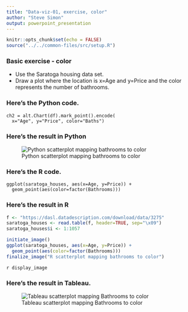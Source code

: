 ```yaml
---
title: "Data-viz-01, exercise, color"
author: "Steve Simon"
output: powerpoint_presentation
---
```


```r
knitr::opts_chunk$set(echo = FALSE)
source("../../common-files/src/setup.R")
```

### Basic exercise - color

+ Use the Saratoga housing data set.
+ Draw a plot where the location is x=Age and y=Price and the color represents the number of bathrooms.

### Here's the Python code.

```{}
ch2 = alt.Chart(df).mark_point().encode(
  x="Age", y="Price", color="Baths")
```

### Here's the result in Python

![Python scatterplot mapping bathrooms to color](../images/python/python-basic-exercise-color.png)

### Here's the R code.

```{}
ggplot(saratoga_houses, aes(x=Age, y=Price)) + 
  geom_point(aes(color=factor(Bathrooms)))
```

### Here's the result in R


```r
f <- "https://dasl.datadescription.com/download/data/3275"
saratoga_houses <- read.table(f, header=TRUE, sep="\x09")
saratoga_houses$i <- 1:1057
```

```r
initiate_image()
ggplot(saratoga_houses, aes(x=Age, y=Price)) + 
  geom_point(aes(color=factor(Bathrooms)))
finalize_image("R scatterplot mapping bathrooms to color")
```

`r display_image`

### Here's the result in Tableau.

![Tableau scatterplot mapping Bathrooms to color](../images/tableau/basic-exercise-color.png)

